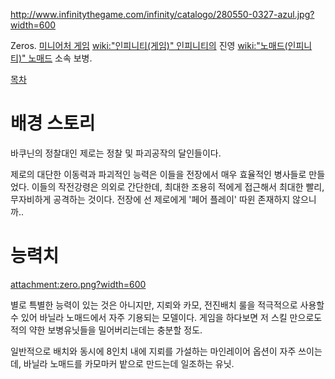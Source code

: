 http://www.infinitythegame.com/infinity/catalogo/280550-0327-azul.jpg?width=600

Zeros. [[미니어처 게임]] [[wiki:"인피니티(게임)" 인피니티]]의 진영 [[wiki:"노매드(인피니티)" 노매드]] 소속 보병.

[[목차]]
= 배경 스토리 =
바쿠닌의 정찰대인 제로는 정찰 및 파괴공작의 달인들이다.

제로의 대단한 이동력과 파괴적인 능력은 이들을 전장에서 매우 효율적인 병사들로 만들었다. 이들의 작전강령은 의외로 간단한데, 최대한 조용히 적에게 접근해서 최대한 빨리, 무자비하게 공격하는 것이다. 전장에 선 제로에게 '페어 플레이' 따윈 존재하지 않으니까..


= 능력치 =
attachment:zero.png?width=600

별로 특별한 능력이 있는 것은 아니지만, 지뢰와 카모, 전진배치 룰을 적극적으로 사용할 수 있어 바닐라 노매드에서 자주 기용되는 모델이다. 게임을 하다보면 저 스킬 만으로도 적의 약한 보병유닛들을 밀어버리는데는 충분할 정도.

일반적으로 배치와 동시에 8인치 내에 지뢰를 가설하는 마인레이어 옵션이 자주 쓰이는데, 바닐라 노매드를 카모마커 밭으로 만드는데 일조하는 유닛.



